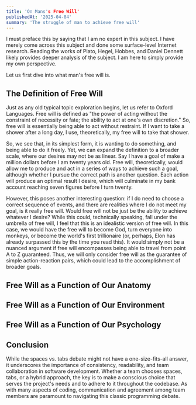 ```yaml
---
title: 'On Mans's Free Will'
publishedAt: '2025-04-04'
summary: 'The struggle of man to achieve free will'
---
```


I must preface this by saying that I am no expert in this subject. I have merely come across this subject and done some surface-level Internet research. Reading the works of Plato, Hegel, Hobbes, and Daniel Dennett likely provides deeper analysis of the subject. I am here to simply provide my own perspective.

Let us first dive into what man's free will is.

## The Definition of Free Will

Just as any old typical topic exploration begins, let us refer to Oxford Languages. Free will is defined as "the power of acting without the constraint of necessity or fate; the ability to act at one's own discretion." So, free will is essentially being able to act without restraint. If I want to take a shower after a long day, I use, theoretically, my free will to take that shower. 

So, we see that, in its simplest form, it is wanting to do something, and being able to do it freely. Yet, we can expand the definition to a broader scale, where our desires may not be as linear. Say I have a goal of make a million dollars before I am twenty years old. Free will, theoretically, would allow me to produce and act in a series of ways to achieve such a goal, although whether I pursue the correct path is another question. Each action will produce an optimal result I desire, which will culminate in my bank account reaching seven figures before I turn twenty.

However, this poses another interesting question: if I do need to choose a correct sequence of events, and there are realities where I do not meet my goal, is it really free will. Would free will not be just be the ability to achieve whatever I desire? While this could, technically speaking, fall under the umbrella of free will, I feel that this is an idealistic version of free will. In this case, we would have the free will to become God, turn everyone into monkeys, or become the world's first trillionaire (or, perhaps, Elon has already surpassed this by the time you read this). It would simply not be a nuanced argument if free will encompasses being able to travel from point A to Z guaranteed. Thus, we will only consider free will as the guarantee of simple action-reaction pairs, which could lead to the accomplishment of broader goals.

## Free Will as a Function of Our Anatomy 



## Free Will as a Function of Our Environment

## Free Will as a Function of Our Psychology

## Conclusion

While the spaces vs. tabs debate might not have a one-size-fits-all answer, it underscores the importance of consistency, readability, and team collaboration in software development. Whether a team chooses spaces, tabs, or a hybrid approach, the key is to make a conscious choice that serves the project's needs and to adhere to it throughout the codebase. As with many aspects of coding, communication and agreement among team members are paramount to navigating this classic programming debate.
